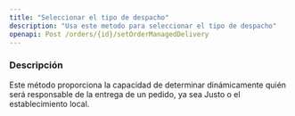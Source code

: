 ```yaml
---
title: "Seleccionar el tipo de despacho"
description: "Usa este metodo para seleccionar el tipo de despacho"
openapi: Post /orders/{id}/setOrderManagedDelivery
---
```


### Descripción

Este método proporciona la capacidad de determinar dinámicamente quién será responsable de la entrega de un pedido, ya sea Justo o el establecimiento local.